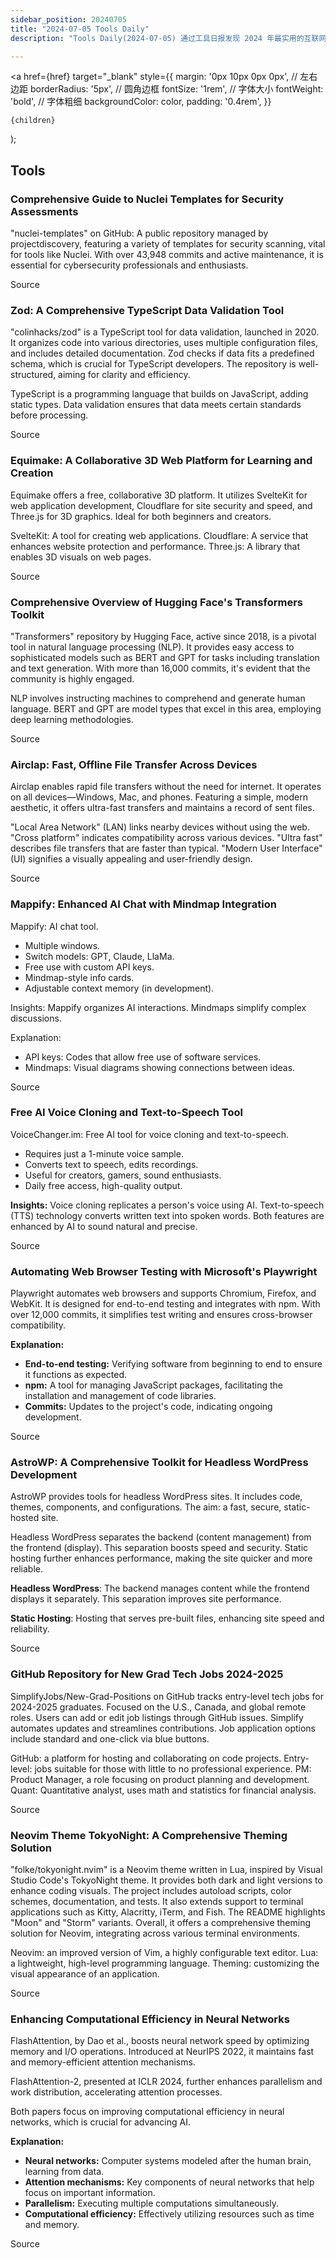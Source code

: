 ```yaml
---
sidebar_position: 20240705
title: "2024-07-05 Tools Daily"
description: "Tools Daily(2024-07-05) 通过工具日报发现 2024 年最实用的互联网软件、AI工具和产品！"

---
```



  <a
    href={href}
    target="_blank"
    style={{
      margin: '0px 10px 0px 0px', // 左右边距
      borderRadius: '5px', // 圆角边框
      fontSize: '1rem', // 字体大小
      fontWeight: 'bold', // 字体粗细
      backgroundColor: color,
      padding: '0.4rem',
    }}
  >
    {children}
  </a>
);


## Tools

### Comprehensive Guide to Nuclei Templates for Security Assessments

"nuclei-templates" on GitHub: A public repository managed by projectdiscovery, featuring a variety of templates for security scanning, vital for tools like Nuclei. With over 43,948 commits and active maintenance, it is essential for cybersecurity professionals and enthusiasts.

<Link href="https://github.com/projectdiscovery/nuclei-templates" color="#B0C4DE">Source</Link>

### Zod: A Comprehensive TypeScript Data Validation Tool

"colinhacks/zod" is a TypeScript tool for data validation, launched in 2020. It organizes code into various directories, uses multiple configuration files, and includes detailed documentation. Zod checks if data fits a predefined schema, which is crucial for TypeScript developers. The repository is well-structured, aiming for clarity and efficiency.

TypeScript is a programming language that builds on JavaScript, adding static types. Data validation ensures that data meets certain standards before processing.

<Link href="https://github.com/colinhacks/zod" color="#B0C4DE">Source</Link>

### Equimake: A Collaborative 3D Web Platform for Learning and Creation

Equimake offers a free, collaborative 3D platform. It utilizes SvelteKit for web application development, Cloudflare for site security and speed, and Three.js for 3D graphics. Ideal for both beginners and creators.

SvelteKit: A tool for creating web applications.
Cloudflare: A service that enhances website protection and performance.
Three.js: A library that enables 3D visuals on web pages.

<Link href="https://www.producthunt.com/posts/equimake" color="#B0C4DE">Source</Link>

### Comprehensive Overview of Hugging Face's Transformers Toolkit

"Transformers" repository by Hugging Face, active since 2018, is a pivotal tool in natural language processing (NLP). It provides easy access to sophisticated models such as BERT and GPT for tasks including translation and text generation. With more than 16,000 commits, it's evident that the community is highly engaged.

NLP involves instructing machines to comprehend and generate human language. BERT and GPT are model types that excel in this area, employing deep learning methodologies.

<Link href="https://github.com/huggingface/transformers" color="#B0C4DE">Source</Link>

### Airclap: Fast, Offline File Transfer Across Devices

Airclap enables rapid file transfers without the need for internet. It operates on all devices—Windows, Mac, and phones. Featuring a simple, modern aesthetic, it offers ultra-fast transfers and maintains a record of sent files.

"Local Area Network" (LAN) links nearby devices without using the web. "Cross platform" indicates compatibility across various devices. "Ultra fast" describes file transfers that are faster than typical. "Modern User Interface" (UI) signifies a visually appealing and user-friendly design.

<Link href="https://www.producthunt.com/posts/airclap" color="#B0C4DE">Source</Link>

### Mappify: Enhanced AI Chat with Mindmap Integration

Mappify: AI chat tool.
- Multiple windows.
- Switch models: GPT, Claude, LlaMa.
- Free use with custom API keys.
- Mindmap-style info cards.
- Adjustable context memory (in development).

Insights:
Mappify organizes AI interactions. Mindmaps simplify complex discussions.

Explanation:
- API keys: Codes that allow free use of software services.
- Mindmaps: Visual diagrams showing connections between ideas.

<Link href="https://github.com/ruanyf/weekly/issues/4771" color="#B0C4DE">Source</Link>

### Free AI Voice Cloning and Text-to-Speech Tool

VoiceChanger.im: Free AI tool for voice cloning and text-to-speech.
- Requires just a 1-minute voice sample.
- Converts text to speech, edits recordings.
- Useful for creators, gamers, sound enthusiasts.
- Daily free access, high-quality output.

**Insights:**
Voice cloning replicates a person's voice using AI. Text-to-speech (TTS) technology converts written text into spoken words. Both features are enhanced by AI to sound natural and precise.

<Link href="https://github.com/ruanyf/weekly/issues/4775" color="#B0C4DE">Source</Link>

### Automating Web Browser Testing with Microsoft's Playwright

Playwright automates web browsers and supports Chromium, Firefox, and WebKit. It is designed for end-to-end testing and integrates with npm. With over 12,000 commits, it simplifies test writing and ensures cross-browser compatibility.

**Explanation:**
- **End-to-end testing:** Verifying software from beginning to end to ensure it functions as expected.
- **npm:** A tool for managing JavaScript packages, facilitating the installation and management of code libraries.
- **Commits:** Updates to the project's code, indicating ongoing development.

<Link href="https://github.com/microsoft/playwright" color="#B0C4DE">Source</Link>

### AstroWP: A Comprehensive Toolkit for Headless WordPress Development

AstroWP provides tools for headless WordPress sites. It includes code, themes, components, and configurations. The aim: a fast, secure, static-hosted site.

Headless WordPress separates the backend (content management) from the frontend (display). This separation boosts speed and security. Static hosting further enhances performance, making the site quicker and more reliable.

**Headless WordPress**: The backend manages content while the frontend displays it separately. This separation improves site performance.

**Static Hosting**: Hosting that serves pre-built files, enhancing site speed and reliability.

<Link href="https://www.producthunt.com/posts/astrowp" color="#B0C4DE">Source</Link>

### GitHub Repository for New Grad Tech Jobs 2024-2025

SimplifyJobs/New-Grad-Positions on GitHub tracks entry-level tech jobs for 2024-2025 graduates. Focused on the U.S., Canada, and global remote roles. Users can add or edit job listings through GitHub issues. Simplify automates updates and streamlines contributions. Job application options include standard and one-click via blue buttons.

GitHub: a platform for hosting and collaborating on code projects.
Entry-level: jobs suitable for those with little to no professional experience.
PM: Product Manager, a role focusing on product planning and development.
Quant: Quantitative analyst, uses math and statistics for financial analysis.

<Link href="https://github.com/SimplifyJobs/New-Grad-Positions" color="#B0C4DE">Source</Link>

### Neovim Theme TokyoNight: A Comprehensive Theming Solution

"folke/tokyonight.nvim" is a Neovim theme written in Lua, inspired by Visual Studio Code's TokyoNight theme. It provides both dark and light versions to enhance coding visuals. The project includes autoload scripts, color schemes, documentation, and tests. It also extends support to terminal applications such as Kitty, Alacritty, iTerm, and Fish. The README highlights "Moon" and "Storm" variants. Overall, it offers a comprehensive theming solution for Neovim, integrating across various terminal environments.

Neovim: an improved version of Vim, a highly configurable text editor.
Lua: a lightweight, high-level programming language.
Theming: customizing the visual appearance of an application.

<Link href="https://github.com/folke/tokyonight.nvim" color="#B0C4DE">Source</Link>

### Enhancing Computational Efficiency in Neural Networks

FlashAttention, by Dao et al., boosts neural network speed by optimizing memory and I/O operations. Introduced at NeurIPS 2022, it maintains fast and memory-efficient attention mechanisms.

FlashAttention-2, presented at ICLR 2024, further enhances parallelism and work distribution, accelerating attention processes.

Both papers focus on improving computational efficiency in neural networks, which is crucial for advancing AI.

**Explanation:**
- **Neural networks:** Computer systems modeled after the human brain, learning from data.
- **Attention mechanisms:** Key components of neural networks that help focus on important information.
- **Parallelism:** Executing multiple computations simultaneously.
- **Computational efficiency:** Effectively utilizing resources such as time and memory.

<Link href="https://github.com/Dao-AILab/flash-attention" color="#B0C4DE">Source</Link>

